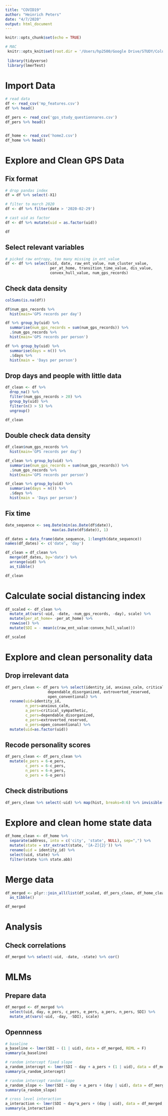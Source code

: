 ```yaml
---
title: "COVID19"
author: "Heinrich Peters"
date: "4/7/2020"
output: html_document
---
```


```r
knitr::opts_chunk$set(echo = TRUE)

# MAC
 knitr::opts_knit$set(root.dir = '/Users/hp2500/Google Drive/STUDY/Columbia/Research/Corona/Data')
 
 library(tidyverse)
 library(lmerTest)

```

# Import Data
```r
# read data
df <- read_csv('mp_features.csv')
df %>% head()

df_pers <- read_csv('gps_study_questionnares.csv')
df_pers %>% head()


df_home <- read_csv('home2.csv')
df_home %>% head()

```

# Explore and Clean GPS Data

## Fix format 
```r

# drop pandas index
df = df %>% select(-X1) 

# filter to march 2020
df <- df %>% filter(date > '2020-02-29')

# cast uid as factor
df <- df %>% mutate(uid = as.factor(uid))

df
```


## Select relevant variables 
```r

# picked raw entropy, too many missing in ent_value
df <- df %>% select(uid, date, raw_ent_value, num_cluster_value,
                    per_at_home, transition_time_value, dis_value,
                    convex_hull_value, num_gps_records)
```


## Check data density
```r

colSums(is.na(df))

df$num_gps_records %>% 
  hist(main='GPS records per day')

df %>% group_by(uid) %>% 
  summarise(num_gps_records = sum(num_gps_records)) %>% 
  .$num_gps_records %>% 
  hist(main='GPS records per person')

df %>% group_by(uid) %>% 
  summarise(days = n()) %>% 
  .$days %>% 
  hist(main = 'Days per person')

```

## Drop days and people with little data
```r
df_clean <- df %>%
  drop_na() %>%
  filter(num_gps_records > 20) %>% 
  group_by(uid) %>%
  filter(n() > 5) %>%
  ungroup()

df_clean
```

## Double check data density
```r
df_clean$num_gps_records %>% 
  hist(main='GPS records per day')

df_clean %>% group_by(uid) %>% 
  summarise(num_gps_records = sum(num_gps_records)) %>% 
  .$num_gps_records %>%
  hist(main='GPS records per person')

df_clean %>% group_by(uid) %>% 
  summarise(days = n()) %>% 
  .$days %>% 
  hist(main = 'Days per person')
```


## Fix time 
```r

date_sequence <- seq.Date(min(as.Date(df$date)),
                     max(as.Date(df$date)), 1)

df_dates = data_frame(date_sequence, 1:length(date_sequence)) 
names(df_dates) <- c('date', 'day')

df_clean = df_clean %>% 
  merge(df_dates, by='date') %>% 
  arrange(uid) %>%
  as_tibble()

df_clean

```


# Calculate social distancing index
```r

df_scaled <- df_clean %>% 
  mutate_at(vars(-uid, -date, -num_gps_records, -day), scale) %>%
  mutate(per_at_home= -per_at_home) %>%
  rowwise() %>%
  mutate(SDI = - mean(c(raw_ent_value:convex_hull_value)))

df_scaled

```



# Explore and clean personality data

## Drop irrelevant data
```r

df_pers_clean <- df_pers %>% select(identity_id, anxious_calm, critical_sympathetic, 
                   dependable_disorganized, extroverted_reserved, 
                   open_conventional) %>%
  rename(uid=identity_id, 
         n_pers=anxious_calm,
         a_pers=critical_sympathetic,
         c_pers=dependable_disorganized,
         e_pers=extroverted_reserved,
         o_pers=open_conventional) %>%
  mutate(uid=as.factor(uid))


```

## Recode personality scores
```r
df_pers_clean <- df_pers_clean %>% 
  mutate(e_pers = 6-e_pers,
         c_pers = 6-c_pers,
         n_pers = 6-n_pers,
         o_pers = 6-o_pers)

```



## Check distributions 
```r
df_pers_clean %>% select(-uid) %>% map(hist, breaks=0:6) %>% invisible()

```

# Explore and clean home state data
```r

df_home_clean <- df_home %>% 
  separate(address, into = c('city', 'state', NULL), sep=",") %>% 
  mutate(state = str_extract(state, '[A-Z]{2}')) %>%
  rename(uid = identity_id) %>%
  select(uid, state) %>% 
  filter(state %in% state.abb)


```

# Merge data 
```r
df_merged <- plyr::join_all(list(df_scaled, df_pers_clean, df_home_clean), by = 'uid', type = 'inner') %>%
  as_tibble()

df_merged 
```

# Analysis 
## Check correlations
```r
df_merged %>% select(-uid, -date, -state) %>% cor()

```

# MLMs

## Prepare data
```r
df_merged <- df_merged %>% 
  select(uid, day, o_pers, c_pers, e_pers, a_pers, n_pers, SDI) %>% 
  mutate_at(vars(-uid, -day, -SDI), scale)
```


## Opennness 
```r

# baseline
a_baseline <- lmer(SDI ~ (1 | uid), data = df_merged, REML = F)
summary(a_baseline)

# random intercept fixed slope
a_random_intercept <- lmer(SDI ~ day + a_pers + (1 | uid), data = df_merged, REML = F)
summary(a_random_intercept)

# random intercept random slope
a_random_slope <- lmer(SDI ~ day + a_pers + (day | uid), data = df_merged, REML = F)
summary(a_random_slope)

# cross level interaction
a_interaction <- lmer(SDI ~ day*a_pers + (day | uid), data = df_merged, REML = F)
summary(a_interaction)

```

